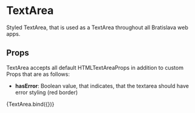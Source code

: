 
<Meta title="components/atoms/TextArea" decorators={[withDesign]} />

# TextArea

Styled TextArea, that is used as a TextArea throughout all Bratislava web apps.

## Props

TextArea accepts all default HTMLTextAreaProps in addition to custom Props that are as follows:

- <b>hasError</b>: Boolean value, that indicates, that the textarea should have
  error styling (red border)

<Canvas>
  <Story
    name="TextArea"
    parameters={{
      design: {
        type: 'figma',
        url: '',
      },
    }}
    args={{
      hasError: false,
      disabled: false,
      rows: 10,
      placeholder: 'Správa',
      className: 'pt-7 h-48 font-bold',
    }}
  >
    {TextArea.bind({})}
  </Story>
</Canvas>

<ArgsTable of={TextArea} />
